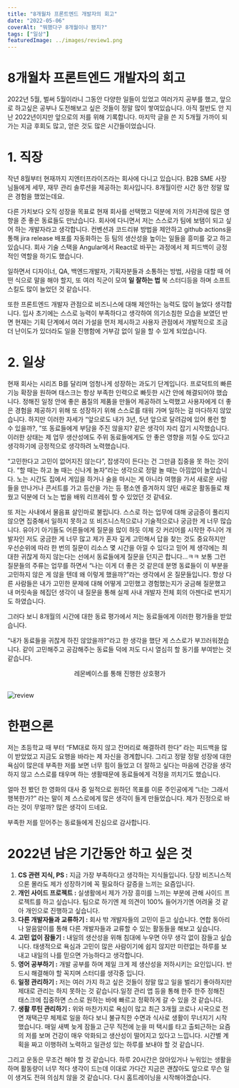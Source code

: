 ```yaml
---
title: "8개월차 프론트엔드 개발자의 회고"
date: "2022-05-06"
coverAlt: "뭐했다구 8개월이나 됐지?"
tags: ["일상"]
featuredImage: ../images/review1.png
---
```


# 8개월차 프론트엔드 개발자의 회고

2022년 5월, 벌써 5월이라니 그동안 다양한 일들이 있었고 여러가지 공부를 했고, 앞으로 하고싶은 공부나 도전해보고 싶은 것들이 정말 많이 쌓여있습니다. 아직 절반도 안 지난 2022년이지만 앞으로의 저를 위해 기록합니다. 마지막 글을 쓴 지 5개월 가까이 되가는 지금 후회도 많고, 얻은 것도 많은 시간들이었습니다.

# 1. 직장

작년 8월부터 현재까지 지엔터프라이즈라는 회사에 다니고 있습니다. B2B SME 사장님들에게 세무, 재무 관리 솔루션을 제공하는 회사입니다. 8개월이란 시간 동안 정말 많은 경험을 했었는데요.

다른 가치보다 오직 성장을 목표로 현재 회사를 선택했고 덕분에 저의 가치관에 많은 영향을 준 좋은 동료들도 만났습니다. 회사에 다니면서 저는 스스로가 팀에 보탬이 되고 싶어 하는 개발자라고 생각합니다. 컨벤션과 코드리뷰 방법을 제안하고 github actions을 통해 jira release 배포를 자동화하는 등 팀의 생산성을 높이는 일들을 흥미를 갖고 하고 있습니다. 회사 기술 스택을 Angular에서 React로 바꾸는 과정에서 제 피드백이 긍정적인 역할을 하기도 했습니다.

일하면서 디자이너, QA, 백엔드개발자, 기획자분들과 소통하는 방법, 사람을 대할 때 어떤 식으로 말을 해야 할지, 또 여러 직군이 모여 **일 잘하는 법** 북 스터디등을 하며 소프트 스킬도 많이 늘었던 것 같습니다.

또한 프론트엔드 개발자 관점으로 비즈니스에 대해 제안하는 능력도 많이 늘었다 생각합니다. 입사 초기에는 스스로 능력이 부족하다고 생각하여 의기소침한 모습을 보였던 반면 현재는 기획 단계에서 여러 가설을 먼저 제시하고 사용자 관점에서 개발적으로 조금 더 난이도가 있더라도 일을 진행함에 거부감 없이 일을 할 수 있게 되었습니다.

# 2. 일상

현재 회사는 시리즈 B를 달리며 엄청나게 성장하는 과도기 단계입니다. 프로덕트의 빠른 기능 확장을 원하며 태스크는 항상 부족한 인력으로 빠듯한 시간 안에 해결되어야 했습니다. 정해진 일정 안에 좋은 품질의 제품을 만들어 제공하려 노력했고 사용자에게 더 좋은 경험을 제공하기 위해 또 성장하기 위해 스스로를 태워 가며 일하는 걸 마다하지 않았습니다. 하지만 이러한 자세가 “앞으로도 내가 3년, 5년 앞으로 달려감에 있어 롱런 할 수 있을까?, ”또 동료들에게 부담을 주진 않을지? 같은 생각이 자리 잡기 시작했습니다. 이러한 상태는 제 업무 생산성에도 주위 동료들에게도 안 좋은 영향을 끼칠 수도 있다고 생각하기에 긍정적으로 생각하려 노력했습니다.

“고민한다고 고민이 없어지진 않는다”, 잡생각이 든다는 건 그만큼 집중을 못 하는 것이다. “할 때는 하고 놀 때는 신나게 놀자”라는 생각으로 정말 놀 때는 아낌없이 놀았습니다. 노는 시간도 집에서 게임을 하거나 술을 마시는 게 아니라 여행을 가서 새로운 사람들을 만나거나 콘서트를 가고 등산을 가는 등 평소엔 즐겨하지 않던 새로운 활동들로 채웠고 덕분에 더 노는 법을 배워 리프레쉬 할 수 있었던 것 같네요.

또 저는 사내에서 물음표 살인마로 불립니다. 스스로 하는 업무에 대해 궁금증이 풀리지 않으면 집중해서 일하지 못하고 또 비즈니스적으로나 기술적으로나 궁금한 게 너무 많습니다. 유아기 아기들도 어른들에게 질문을 많이 하듯 이제 갓 커리어를 시작한 주니어 개발자인 저도 궁금한 게 너무 많고 제가 혼자 깊게 고민해서 답을 찾는 것도 중요하지만 우선순위에 따라 한 번의 질문이 리소스 몇 시간을 아낄 수 있다고 믿어 제 생각에는 최대한 귀찮게 하지 않는다는 선에서 동료들에게 질문을 던지곤 합니다...ㅋㅋ 보통 그런 질문들의 주류는 업무를 하면서 “나는 이게 더 좋은 것 같은데 분명 동료들이 이 부분을 고민하지 않은 게 않을 텐데 왜 이렇게 했을까?”라는 생각에서 온 질문들입니다. 항상 다른 사람들은 내가 고민한 문제에 대해 어떻게 고민했고 경험했는지가 궁금해 질문했고 내 머릿속을 헤집던 생각이 내 질문을 통해 실제 사내 개발자 전체 회의 아젠다로 번지기도 하였습니다. 

그러다 보니 8개월의 시간에 대한 동료 평가에서 저는 동료들에게 이러한 평가들을 받았습니다.

“내가 동료들을 귀찮게 하진 않았을까?”라고 한 생각을 했단 게 스스로가 부끄러워졌습니다. 같이 고민해주고 공감해주는 동료들 덕에 저도 다시 열심히 할 동기를 부여받는 것 같습니다.

<center>레몬베이스를 통해 진행한 상호평가</center>  
<br/>

![review](../images/review1.png)

# 한편으론

저는 초등학교 때 부터 “FM대로 하지 않고 잔머리로 해결하려 한다” 라는 피드백을 많이 받았었고 지금도 요행을 바라는 제 자신을 경계합니다. 그리고 정말 정말 성장에 대한 욕심이 많은데 부족한 저를 보면 너무 힘이 들었고 더 잘하고 싶다는 마음에 건강을 생각하지 않고 스스로를 태우며 하는 생활때문에 동료들에게 걱정을 끼치기도 했습니다.

얼마 전 봤던 한 영화의 대사 중 일적으로 원하던 목표를 이룬 주인공에게 “너는 그래서 행복한가?” 라는 말이 제 스스로에게 많은 생각이 들게 만들었습니다. 제가 진정으로 바라는 것이 무얼까? 많은 생각이 드네요.

부족한 저를 믿어주는 동료들에게 진심으로 감사합니다.

# 2022년 남은 기간동안 하고 싶은 것

1. **CS 관련 지식, PS :** 지금 가장 부족하다고 생각하는 지식들입니다. 당장 비즈니스적으론 몰라도 제가 성장하기에 꼭 필요하다 갈증을 느끼는 요즘입니다.
2. **개인 사이드 프로젝트 :** 실생활에서 제가 가장 흥미를 느끼는 부분에 관해 사이드 프로젝트를 하고 싶습니다. 팀으로 하기엔 제 의견이 100% 들어가기엔 어려울 것 같아 개인으로 진행하고 싶습니다.
3. **다른 개발자들과 교류하기 :** 회사 밖 개발자들의 고민이 듣고 싶습니다. 연합 동아리나 알음알이를 통해 다른 개발자들과 교류할 수 있는 활동들을 해보고 싶습니다.
4. **고민 없이 잠들기 :** 내일의 생산성을 위해 침대에 누우면 아무 생각 없이 잠들고 싶습니다. 태생적으로 욕심과 고민이 많은 사람이기에 쉽지 않지만 미련없는 하루를 보내고 내일의 나를 믿으면 가능하다고 생각합니다.
5. **영어 공부하기 :** 개발 공부를 하며 제일 크게 제 생산성을 저하시키는 요인입니다. 반드시 해결해야 할 꼭지며 스터디를 생각중 입니다.
6. **일정 관리하기 :** 저는 여러 가지 하고 싶은 것들이 정말 많고 일을 벌리기 좋아하지만 제대로 관리는 하지 못하는 것 같습니다.일정 관리 앱 등을 통해 한주 한주 정해진 태스크에 집중하면 스스로 원하는 바에 빠르고 정확하게 갈 수 있을 것 같습니다.
7. **생활 루틴 관리하기 :** 위와 마찬가지로 욕심이 많고 최근 3개월 코로나 시국으로 전면 재택근무 체제로 일을 하다 보니 불규칙한 수면과 식사로 생활이 무너지기 시작했습니다. 매일 새벽 늦게 잠들고 근무 직전에 눈을 떠 택시를 타고 출퇴근하는 요즘의 저를 보며 건강이 매우 악화되고 생산성이 떨어지고 있다고 느낍니다. 시간별 계획을 짜고 이행하려 노력하고 일관성 있는 하루를 보내야 할 것 같습니다.

그리고 운동은 무조건 해야 할 것 같습니다. 하루 20시간은 앉아있거나 누워있는 생활을 하며 활동량이 너무 적다 생각이 드는데 이대로 가다간 지금은 괜찮아도 앞으로 무슨 일이 생겨도 전혀 의심치 않을 것 같습니다. 다시 홈트레이닝을 시작해야겠습니다.